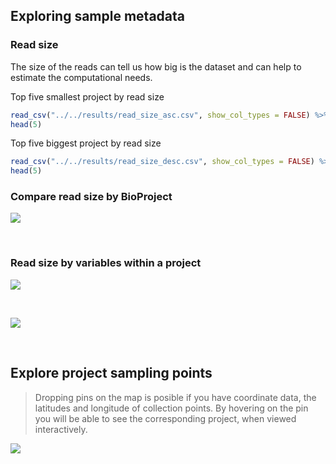 ## Exploring sample metadata

### Read size
The size of the reads can tell us how big is the dataset and can help to estimate the computational needs.

Top five smallest project by read size
```r
read_csv("../../results/read_size_asc.csv", show_col_types = FALSE) %>% 
head(5)
```

Top five biggest project by read size
```r
read_csv("../../results/read_size_desc.csv", show_col_types = FALSE) %>% 
head(5)
```

### Compare read size by BioProject

![](images/read_size.svg)

<br>

### Read size by variables within a project

![](images/PRJNA477349_read_size.svg)

<br>

![](images/PRJNA208226_read_size.svg)

<br>

## Explore project sampling points
> Dropping pins on the map is posible if you have coordinate data, the latitudes and longitude of collection points.
> By hovering on the pin you will be able to see the corresponding project, when viewed interactively.

![](images/sample_gps.png)

<br>



